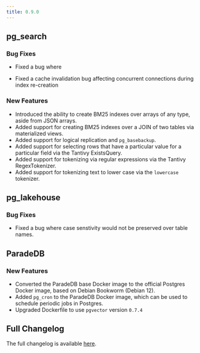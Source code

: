 ```yaml
---
title: 0.9.0
---
```


## pg_search

### Bug Fixes

- Fixed a bug where

- Fixed a cache invalidation bug affecting concurrent connections during index re-creation

### New Features

- Introduced the ability to create BM25 indexes over arrays of any type, aside from JSON arrays.
- Added support for creating BM25 indexes over a JOIN of two tables via materialized views.
- Added support for logical replication and `pg_basebackup`.
- Added support for selecting rows that have a particular value for a particular field via the Tantivy ExistsQuery.
- Added support for tokenizing via regular expressions via the Tantivy RegexTokenizer.
- Added support for tokenizing text to lower case via the `lowercase` tokenizer.

## pg_lakehouse

### Bug Fixes

- Fixed a bug where case senstivity would not be preserved over table names.

## ParadeDB

### New Features

- Converted the ParadeDB base Docker image to the official Postgres Docker image, based on Debian Bookworm (Debian 12).
- Added `pg_cron` to the ParadeDB Docker image, which can be used to schedule periodic jobs in Postgres.
- Upgraded Dockerfile to use `pgvector` version `0.7.4`

## Full Changelog

The full changelog is available [here](https://github.com/paradedb/paradedb/releases/tag/v0.9.0).
